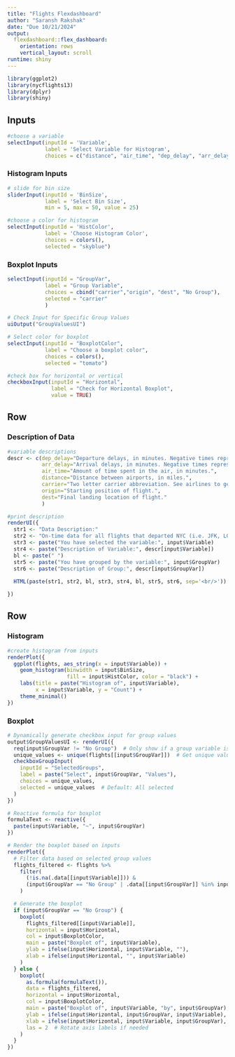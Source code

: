 ```yaml
---
title: "Flights Flexdashboard"
author: "Saransh Rakshak"
date: "Due 10/21/2024"
output: 
  flexdashboard::flex_dashboard:
    orientation: rows
    vertical_layout: scroll
runtime: shiny
---
```


```r
library(ggplot2)
library(nycflights13)
library(dplyr)
library(shiny)
```

## Inputs {.sidebar}

```r
#choose a variable
selectInput(inputId = 'Variable', 
            label = 'Select Variable for Histogram', 
            choices = c("distance", "air_time", "dep_delay", "arr_delay"))
```

### Histogram Inputs

```r

# slide for bin size
sliderInput(inputId = 'BinSize', 
            label = 'Select Bin Size', 
            min = 5, max = 50, value = 25)

#choose a color for histogram
selectInput(inputId = 'HistColor', 
            label = 'Choose Histogram Color', 
            choices = colors(), 
            selected = "skyblue")
```

### Boxplot Inputs

```r
selectInput(inputId = "GroupVar", 
            label = "Group Variable", 
            choices = cbind("carrier","origin", "dest", "No Group"),
            selected = "carrier"
            )

# Check Input for Specific Group Values
uiOutput("GroupValuesUI")

# Select color for boxplot
selectInput(inputId = "BoxplotColor", 
            label = "Choose a boxplot color", 
            choices = colors(),
            selected = "tomato")

#check box for horizontal or vertical
checkboxInput(inputId = "Horizontal", 
              label = "Check for Horizontal Boxplot", 
              value = TRUE)

```

## Row {data-height="215"}

### Description of Data

```r
#variable descriptions
descr <- c(dep_delay="Departure delays, in minutes. Negative times represent early departures.", 
           arr_delay="Arrival delays, in minutes. Negative times represent early arrivals.",
           air_time="Amount of time spent in the air, in minutes.",
           distance="Distance between airports, in miles.",
           carrier="Two letter carrier abbreviation. See airlines to get name.",
           origin="Starting position of flight.",
           dest="Final landing location of flight."
           )
```

```r
#print description
renderUI({
  str1 <- "Data Description:" 
  str2 <- "On-time data for all flights that departed NYC (i.e. JFK, LGA or EWR) in 2013."
  str3 <- paste("You have selected the variable:", input$Variable)
  str4 <- paste("Description of Variable:", descr[input$Variable])
  bl <- paste(" ")
  str5 <- paste("You have grouped by the variable:", input$GroupVar)
  str6 <- paste("Description of Group:", descr[input$GroupVar])
  
  HTML(paste(str1, str2, bl, str3, str4, bl, str5, str6, sep='<br/>'))

})

```

## Row {.tabset .tabset-fade}

### Histogram

```r
#create histogram from inputs
renderPlot({
  ggplot(flights, aes_string(x = input$Variable)) +
    geom_histogram(binwidth = input$BinSize, 
                   fill = input$HistColor, color = "black") +
    labs(title = paste("Histogram of", input$Variable), 
         x = input$Variable, y = "Count") +
    theme_minimal()
})

```

### Boxplot

```r

# Dynamically generate checkbox input for group values
output$GroupValuesUI <- renderUI({
  req(input$GroupVar != "No Group")  # Only show if a group variable is selected
  unique_values <- unique(flights[[input$GroupVar]])  # Get unique values
  checkboxGroupInput(
    inputId = "SelectedGroups",
    label = paste("Select", input$GroupVar, "Values"),
    choices = unique_values,
    selected = unique_values  # Default: All selected
  )
})

# Reactive formula for boxplot
formulaText <- reactive({
  paste(input$Variable, "~", input$GroupVar)
})

# Render the boxplot based on inputs
renderPlot({
  # Filter data based on selected group values
  flights_filtered <- flights %>%
    filter(
      (!is.na(.data[[input$Variable]])) & 
      (input$GroupVar == "No Group" | .data[[input$GroupVar]] %in% input$SelectedGroups)
    )

  # Generate the boxplot
  if (input$GroupVar == "No Group") {
    boxplot(
      flights_filtered[[input$Variable]],
      horizontal = input$Horizontal,
      col = input$BoxplotColor,
      main = paste("Boxplot of", input$Variable),
      ylab = ifelse(input$Horizontal, input$Variable, ""),
      xlab = ifelse(input$Horizontal, "", input$Variable)
    )
  } else {
    boxplot(
      as.formula(formulaText()), 
      data = flights_filtered, 
      horizontal = input$Horizontal,
      col = input$BoxplotColor,
      main = paste("Boxplot of", input$Variable, "by", input$GroupVar),
      ylab = ifelse(input$Horizontal, input$GroupVar, input$Variable),
      xlab = ifelse(input$Horizontal, input$Variable, input$GroupVar),
      las = 2  # Rotate axis labels if needed
    )
  }
})

```
